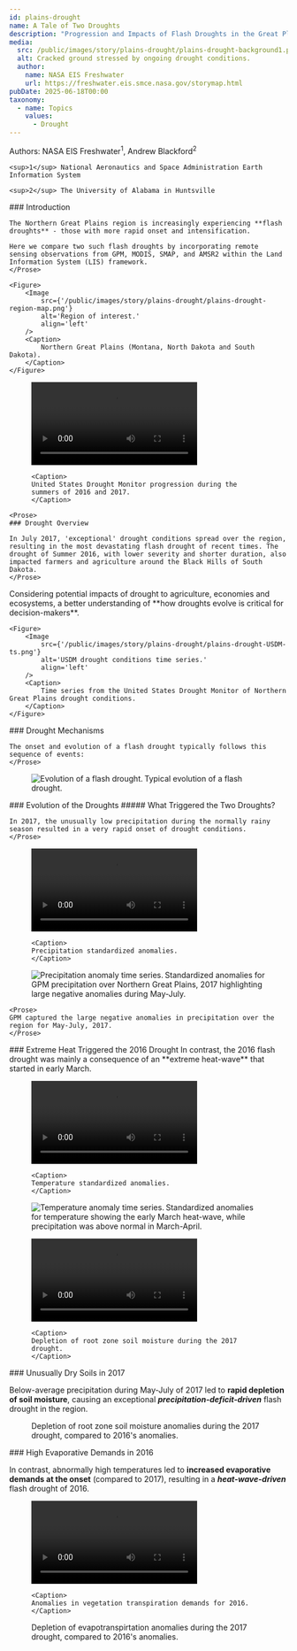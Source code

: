 ```yaml
---
id: plains-drought
name: A Tale of Two Droughts
description: "Progression and Impacts of Flash Droughts in the Great Plains as captured by NASA Models and Earth Observations"
media:
  src: /public/images/story/plains-drought/plains-drought-background1.png
  alt: Cracked ground stressed by ongoing drought conditions.
  author:
    name: NASA EIS Freshwater
    url: https://freshwater.eis.smce.nasa.gov/storymap.html
pubDate: 2025-06-18T00:00
taxonomy:
  - name: Topics
    values:
      - Drought
---
```


<Block>
  <Prose>
    Authors: NASA EIS Freshwater<sup>1</sup>, Andrew Blackford<sup>2</sup>

    <sup>1</sup> National Aeronautics and Space Administration Earth Information System

    <sup>2</sup> The University of Alabama in Huntsville
  </Prose>
</Block>

<Block>
    <Prose>
    ### Introduction

    The Northern Great Plains region is increasingly experiencing **flash droughts** - those with more rapid onset and intensification. 
    
    Here we compare two such flash droughts by incorporating remote sensing observations from GPM, MODIS, SMAP, and AMSR2 within the Land Information System (LIS) framework.
    </Prose>

    <Figure>
        <Image
            src={'/public/images/story/plains-drought/plains-drought-region-map.png'}
            alt='Region of interest.'
            align='left'
        />
        <Caption>
            Northern Great Plains (Montana, North Dakota and South Dakota).
        </Caption>
    </Figure>
</Block>

<Block>
  <Figure>
     <video style={{ width: '100%', aspectRatio: "16/9" }} controls>
      <source
        src={'/public/images/story/plains-drought/plains-drought-USDM.mp4'}
      />
      Your browser does not support the video tag.
    </video>

    <Caption>
    United States Drought Monitor progression during the summers of 2016 and 2017.
    </Caption>
  </Figure>

    <Prose>
    ### Drought Overview 

    In July 2017, 'exceptional' drought conditions spread over the region, resulting in the most devastating flash drought of recent times. The drought of Summer 2016, with lower severity and shorter duration, also impacted farmers and agriculture around the Black Hills of South Dakota.
    </Prose>
</Block>

<Block>
    <Prose>
    Considering potential impacts of drought to agriculture, economies and ecosystems, a better understanding of **how droughts evolve is critical for decision-makers**.
    </Prose>

    <Figure>
        <Image
            src={'/public/images/story/plains-drought/plains-drought-USDM-ts.png'}
            alt='USDM drought conditions time series.'
            align='left'
        />
        <Caption>
            Time series from the United States Drought Monitor of Northern Great Plains drought conditions.
        </Caption>
    </Figure>
</Block>

<Block>
    <Prose>
    ### Drought Mechanisms

    The onset and evolution of a flash drought typically follows this sequence of events:
    </Prose>
</Block>

<Block type='wide'>
    <Figure>
        <Image
            src={'/public/images/story/plains-drought/plains-drought-flash-drought-evolution.png'}
            alt='Evolution of a flash drought.'
            align='left'
        />
        <Caption>
            Typical evolution of a flash drought.
        </Caption>
    </Figure>
</Block>

<Block>
    <Prose>
    ### Evolution of the Droughts
    </Prose>
</Block>

<Block>
    <Prose>
    ##### What Triggered the Two Droughts?
    
    In 2017, the unusually low precipitation during the normally rainy season resulted in a very rapid onset of drought conditions. 
    </Prose>

  <Figure>
     <video style={{ width: '100%', aspectRatio: "16/9" }} controls>
      <source
        src={'/public/images/story/plains-drought/plains-drought-pcp-anomaly.mp4'}
      />
      Your browser does not support the video tag.
    </video>

    <Caption>
    Precipitation standardized anomalies.
    </Caption>
  </Figure>

</Block>


<Block>

  <Figure>
    <Image
        src={'/public/images/story/plains-drought/plains-drought-pcp-anomaly-ts.png'}
        alt='Precipitation anomaly time series.'
        align='left'
    />
    <Caption>
    Standardized anomalies for GPM precipitation over Northern Great Plains, 2017 highlighting large negative anomalies during May-July.
    </Caption>
  </Figure>
  
    <Prose>
    GPM captured the large negative anomalies in precipitation over the region for May-July, 2017.
    </Prose>

</Block>


<Block>
    <Prose>
    ### Extreme Heat Triggered the 2016 Drought 
    In contrast, the 2016 flash drought was mainly a consequence of an **extreme heat-wave** that started in early March.
    </Prose>

  <Figure>
     <video style={{ width: '100%', aspectRatio: "16/9" }} controls>
      <source
        src={'/public/images/story/plains-drought/plains-drought-tmp-anomaly.mp4'}
      />
      Your browser does not support the video tag.
    </video>

    <Caption>
    Temperature standardized anomalies.
    </Caption>
  </Figure>

</Block>

<Block type='wide'>

  <Figure>
    <Image
        src={'/public/images/story/plains-drought/plains-drought-tmp-anomaly-ts.png'}
        alt='Temperature anomaly time series.'
        align='left'
    />
    <Caption>
    Standardized anomalies for temperature showing the early March heat-wave, while precipitation was above normal in March-April.
    </Caption>
  </Figure>
</Block>

<Block>
  <Figure>
     <video style={{ width: '100%', aspectRatio: "16/9" }} controls>
      <source
        src={'/public/images/story/plains-drought/plains-drought-smoi.mp4'}
      />
      Your browser does not support the video tag.
    </video>

    <Caption>
    Depletion of root zone soil moisture during the 2017 drought.
    </Caption>
  </Figure>

  <Prose>
  ### Unusually Dry Soils in 2017

  Below-average precipitation during May-July of 2017 led to **rapid depletion of soil moisture**, causing an exceptional _**precipitation-deficit-driven**_ flash drought in the region.

  </Prose>
</Block>

<Block type='wide'>
  <Figure>
    <Chart
      dataPath="/public/charts/story/plains-drought-root-zone-soil-moisture.csv"
      dateFormat="%m/%d"
      xTickFormat="%b %d"            
      idKey='Year' 
      xKey='DateTime' 
      yKey='RZSM' 
      yAxisLabel='Root Zone Soil Moisture (Standardized Anomalies)'
      highlightStart = '05/01'
      highlightEnd = '06/15'
      highlightLabel = 'Drought'
    />
    <Caption 
      attrAuthor='NASA' 
      attrUrl='https://nasa.gov/'
    >
    Depletion of root zone soil moisture anomalies during the 2017 drought, compared to 2016's anomalies. 
    </Caption> 
  </Figure>
</Block>

<Block>
  <Prose>
  ### High Evaporative Demands in 2016

  In contrast, abnormally high temperatures led to **increased evaporative demands at the onset** (compared to 2017), resulting in a _**heat-wave-driven**_ flash drought of 2016.
  </Prose>

  <Figure>
     <video style={{ width: '100%', aspectRatio: "16/9" }} controls>
      <source
        src={'/public/images/story/plains-drought/plains-drought-et.mp4'}
      />
      Your browser does not support the video tag.
    </video>

    <Caption>
    Anomalies in vegetation transpiration demands for 2016.
    </Caption>
  </Figure>

</Block>

<Block type='wide'>
  <Figure>
    <Chart
      dataPath="/public/charts/story/plains-drought-evapotranspiration.csv"
      dateFormat="%m/%d"
      xTickFormat="%b %d"            
      idKey='Year' 
      xKey='DateTime' 
      yKey='ET' 
      yAxisLabel='Evapotranspiration (Standardized Anomalies)'
      highlightStart = '05/01'
      highlightEnd = '06/15'
      highlightLabel = 'Drought'
    />
    <Caption 
      attrAuthor='NASA' 
      attrUrl='https://nasa.gov/'
    >
    Depletion of evapotranspirtation anomalies during the 2017 drought, compared to 2016's anomalies. 
    </Caption> 
  </Figure>
</Block>